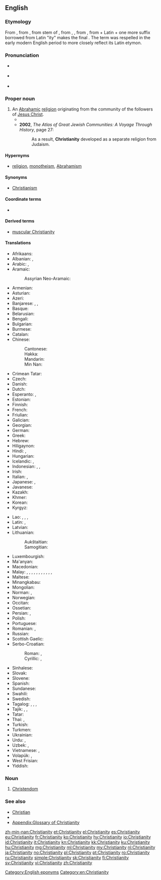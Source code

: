 ==English==

===Etymology===
From {{etyl|enm|en}} {{m|enm|cristente}}, from {{etyl|fro|en}} {{m|fro|crestiente}}, from {{etyl|ML.|en}} stem of {{m|la|Christiānitās|}}, from {{etyl|la|en}} {{m|la|christianus}}, {{m|la|Christianus}}, from {{etyl|grc|en}} {{m|grc|Χριστιανός}}, from {{m|grc|Χριστός||Christ, anointed one}} + Latin {{m|la|-anus||suffix for of, related to}} + one more suffix borrowed from Latin "ity" makes the final {{suffix|Christian|ity|lang=en}}. The term was respelled in the early modern English period to more closely reflect its Latin etymon.

===Pronunciation===
* {{a|RP}} {{IPA|/ˌkrɪstiˈænɪti/|lang=en}}
* {{a|US}} {{IPA|/ˌkrɪstʃiˈænɪti/|lang=en}}
* {{audio|en-us-Christianity.ogg|Audio (US)|lang=en}}

===Proper noun===
{{en-proper noun|-|Christianities}}

# An [[Abrahamic]] [[religion]] originating from the community of the followers of [[Jesus Christ]].
#* {{quote-book|year=1922|author={{w|Ben Travers}}|title={{w|A Cuckoo in the Nest}}
|chapter=4|url=http://openlibrary.org/works/OL1521052W
|passage=By some paradoxical evolution rancour and intolerance have been established in the vanguard of primitive '''Christianity'''. Mrs. Spoker, in common with many of the stricter disciples of righteousness, was as inclement in demeanour as she was cadaverous in aspect.}}
#* '''2002''', ''The Atlas of Great Jewish Communities: A Voyage Through History'', page 27:
#*: As a result, '''Christianity''' developed as a separate religion from Judaism.

====Hypernyms====
* [[religion]], [[monotheism]], [[Abrahamism]]

====Synonyms====
* [[Christianism]] {{qualifier|uncommon}}

====Coordinate terms====
* {{list:religions/en}}

====Derived terms====
* [[muscular Christianity]]

====Translations====
{{trans-top|monotheistic religion}}
* Afrikaans: {{t|af|christendom}}
* Albanian: {{t|sq|krishterimi}}, {{t|sq|krishtërim}}
* Arabic: {{t+|ar|مَسِيحِيَّة|f}}, {{t|ar|نَصْرَانِيَّة|f}}
* Aramaic:
*: Assyrian Neo-Aramaic: {{t|aii|ܟܪܣܛܝܢܘܬܐ|sc=Syrc}}
* Armenian: {{t|hy|քրիստոնեություն}}
* Asturian: {{t|ast|cristianismu|m}}
* Azeri: {{t|az|xristianlıq}}
* Banjarese: {{t|bjn|Kerestén}}, {{t|bjn|Keréstén}}, {{t|bjn|Nasrani}}
* Basque: {{t|eu|kristautasun}}
* Belarusian: {{t|be|хрысція́нства|n|sc=Cyrl}}
* Bengali: {{t|bn|খ্রিস্ট ধর্ম|tr=khrisţ dhôrm|sc=Beng}}
* Bulgarian: {{t|bg|христия́нство|n|sc=Cyrl}}
* Burmese: {{t|my|သိက္ခါတော်ရ|sc=Mymr}}
* Catalan: {{t+|ca|cristianisme|m}}
* Chinese:
*: Cantonese: {{t|yue|基督教|tr=gei1 duk1 gaau3|sc=Hani}}
*: Hakka: {{t|hak|基督教|tr=Kî-tuk-kau|sc=Hani}}
*: Mandarin: {{t+|cmn|基督教|tr=jīdūjiào|sc=Hani}}
*: Min Nan: {{t+|nan|基督教|tr=Ki-tok-kàu|sc=Hani}}
* Crimean Tatar: {{t|crh|hristianlıq}}
* Czech: {{t+|cs|křesťanství|n}}
* Danish: {{t|da|kristendom}}
* Dutch: {{t+|nl|christendom|n}}
* Esperanto: {{t|eo|kristanismo}}, {{t|eo|kristismo}}
* Estonian: {{t|et|ristiusk}}
* Finnish: {{t+|fi|kristinusko}}
* French: {{t+|fr|christianisme|m}}
* Friulian: {{t|fur|cristianisim}}
* Galician: {{t|gl|cristianismo|m}}
* Georgian: {{t|ka|ქრისტიანობა}}
* German: {{t+|de|Christentum|n}}
* Greek: {{t+|el|χριστιανισμός|m}}
* Hebrew: {{t|he|נַצְרוּת|f|tr=natsrút|sc=Hebr}}
* Hiligaynon: {{t|hil|Kristohanon}}
* Hindi: {{t|hi|ईसाई धर्म|tr=īsāī dharm}}, {{t|hi|ईसाइयत|tr=īsāiyat}}
* Hungarian: {{t+|hu|kereszténység}}
* Icelandic: {{t|is|kristindómur|m}}, {{t+|is|kristni|f}}
* Indonesian: {{t+|id|Kristen}}, {{t|id|Kekristenan}}, {{t+|id|Nasrani}}
* Irish: {{t|ga|Críostaíocht}}
* Italian: {{t|it|cristianità|f}}, {{t+|it|cristianesimo|m}}
* Japanese: {{t+|ja|キリスト教|tr=キリストきょう, kirisutokyō|sc=Jpan}}, {{t+|ja|基督教|tr=キリストきょう, kirisutokyō|sc=Jpan}}
* Javanese: {{t|jv|Kristen}}
* Kazakh: {{t|kk|христиандық|sc=Cyrl}}
* Khmer: {{t|km|គ្រិស្តសាសនា|tr=krɨh saasnaa|sc=Khmr}}
* Korean: {{t+|ko|기독교|sc=Kore}}
* Kyrgyz: {{t|ky|машаякчылык|sc=Cyrl}}
{{trans-mid}}
* Lao: {{t|lo|ສາດສະໜາຄະລິດ|sc=Laoo}}, {{t|lo|ສາສນາກິດ|sc=Laoo}}, {{t|lo|ຄິດສາດສະໜາ|sc=Laoo}}, {{t|lo|ສາສະໜາພະເຢຊູ|sc=Laoo}}
* Latin: {{t|la|Christianismus|m}}, {{t|la|Christianitas}}
* Latvian: {{t|lv|kristietība|f}}
* Lithuanian:
*: Aukštaitian: {{t+|lt|krikščionybė|f}}
*: Samogitian: {{t|sgs|krėkštiuonībė|f}}
* Luxembourgish: {{t+|lb|Chrëschtentum}}
* Ma'anyan: {{t|mhy|Karistén}}
* Macedonian: {{t|mk|христија́нство|n}}
* Malay: {{t|ms|Kristian}}, {{t|ms|Masihi}}, {{t|ms|Nasrani}}, {{t|ms|Serani}}, {{t|ms|agama Kristian}}, {{t|ms|agama Masihi}}, {{t|ms|agama Nasrani}}, {{t|ms|agama Serani}}, {{t|ms|agama Kristian}}, {{t|ms|agama Masihi}}, {{t|ms|agama Nasrani}}, {{t|ms|agama Serani}}
* Maltese: {{t|mt|kristjaniżmu|m}}
* Minangkabau: {{t|min|Karisten}}
* Mongolian: {{t|mn|христийн шашин|sc=Cyrl}}
* Norman: {{t|nrf|Chrêtchienneté|f}} {{qualifier|Jersey}}, {{t|nrf|Cristianème}} {{qualifier|continental Normandy}}
* Norwegian: {{t+|no|kristendom}}
* Occitan: {{t|oc|cristianisme|m}}
* Ossetian: {{t|os|чырыстонад|sc=Cyrl}}
* Persian: {{t+|fa|مسیحیت|tr=masihiyat|sc=fa-Arab}}, {{t+|fa|ترسایی|tr=tarsâyi|sc=fa-Arab}}
* Polish: {{t+|pl|chrześcijaństwo|n}}
* Portuguese: {{t+|pt|cristianismo|m}}
* Romanian: {{t+|ro|creștinism|n}}, {{t+|ro|creștinătate|f}}
* Russian: {{t+|ru|христиа́нство|n}}
* Scottish Gaelic: {{t|gd|Crìosdaidheachd|f}}
* Serbo-Croatian:
*: Roman: {{qualifier|Bosnian, Serbian}} {{t|sh|хришћанство|n}}, {{qualifier|Croatian}} {{t|sh|кршћанство|n}}
*: Cyrillic: {{qualifier|Bosnian, Serbian}} {{t+|sh|hrišćanstvo|n}}, {{qualifier|Croatian}} {{t+|sh|kršćanstvo|n}}
* Sinhalese: {{t|si|ක්‍රිස්තියානි ආගම|sc=Sinh}}
* Slovak: {{t|sk|kresťanstvo|n}}
* Slovene: {{t+|sl|krščanstvo|n}}
* Spanish: {{t+|es|cristianismo|m}}
* Sundanese: {{t|su|Kristen}}
* Swahili: {{t|sw|Ukristo}}
* Swedish: {{t+|sv|kristendom|c}}
* Tagalog: {{t|tl|Kakristuhan}}, {{t|tl|pagkamakakristo}}, {{t|tl|Pagkabinyagan}}, {{t|tl|Kristiyanismo}}
* Tajik: {{t|tg|дини насронӣ|sc=Cyrl}}, {{t|tg|дини христианӣ|sc=Cyrl}}, {{t|tg|тарсоӣ‍|sc=Cyrl}}
* Tatar: {{t|tt|христианлык|sc=Cyrl}}
* Thai: {{t|th|ศาสนาคริสต์|tr=sàat-sà-năa krít|sc=Thai}}, {{t|th|คริสต์ศาสนา|tr=krít sàat-sà-năa|sc=Thai}}
* Turkish: {{t+|tr|Hristiyanlık}}
* Turkmen: {{t|tk|hristiýanlyk}}
* Ukrainian: {{t|uk|христия́нство|n|sc=Cyrl}}
* Urdu: {{t|ur|عیسائی مذہب|m|tr=īsāī maz'hab|sc=ur-Arab}}, {{t|ur|عیسائیت|tr='īsāiyat|sc=ur-Arab}}
* Uzbek: {{t+|uz|xristianlik}}, {{t|uz|masihiylik}}
* Vietnamese: {{t+|vi|Kitô giáo}}, {{t+|vi|Cơ Đốc giáo}}
* Volapük: {{t+|vo|krit}}, {{qualifier|primitive}} {{t|vo|rukrit}}
* West Frisian: {{t|fy|Kristendom}}
* Yiddish: {{t|yi|קריסטנטום|n|sc=Hebr}}
{{trans-bottom}}

===Noun===
{{en-noun|-}}

# [[Christendom]]

{{trans-see|Christendom}}

===See also===
* [[Christian]]
* {{projectlink|wikipedia}}
* [[Appendix:Glossary of Christianity]]

[[Category:English eponyms]]
[[Category:en:Christianity]]

[[zh-min-nan:Christianity]]
[[et:Christianity]]
[[el:Christianity]]
[[es:Christianity]]
[[eu:Christianity]]
[[fr:Christianity]]
[[ko:Christianity]]
[[hy:Christianity]]
[[io:Christianity]]
[[id:Christianity]]
[[it:Christianity]]
[[kn:Christianity]]
[[kk:Christianity]]
[[ku:Christianity]]
[[hu:Christianity]]
[[mg:Christianity]]
[[ml:Christianity]]
[[my:Christianity]]
[[nl:Christianity]]
[[ja:Christianity]]
[[no:Christianity]]
[[pl:Christianity]]
[[pt:Christianity]]
[[ro:Christianity]]
[[ru:Christianity]]
[[simple:Christianity]]
[[sk:Christianity]]
[[fi:Christianity]]
[[sv:Christianity]]
[[vi:Christianity]]
[[zh:Christianity]]